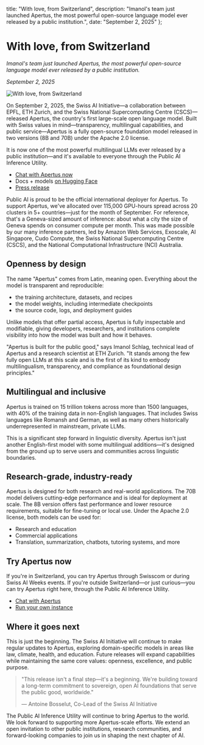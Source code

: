   title: "With love, from Switzerland",
  description: "Imanol's team just launched Apertus, the most powerful open-source language model ever released by a public institution.",
  date: "September 2, 2025"
};

# With love, from Switzerland

*Imanol's team just launched Apertus, the most powerful open-source language model ever released by a public institution.*

*September 2, 2025*

<img src="/switzerland.png" alt="With love, from Switzerland" />

On September 2, 2025, the Swiss AI Initiative—a collaboration between EPFL, ETH Zurich, and the Swiss National Supercomputing Centre (CSCS)—released Apertus, the country's first large-scale open language model. Built with Swiss values in mind—transparency, multilingual capabilities, and public service—Apertus is a fully open-source foundation model released in two versions (8B and 70B) under the Apache 2.0 license.

It is now one of the most powerful multilingual LLMs ever released by a public institution—and it's available to everyone through the Public AI Inference Utility.

- [Chat with Apertus now](https://chat.publicai.co/)
- Docs + models [on Hugging Face](https://huggingface.co/swiss-ai)
- [Press release](https://docs.google.com/document/d/e/2PACX-1vTgz5MtSPUSZ8lFavarM0Mti42KdOiYH5WynlD1uLO0eDM2LGaGtn2ST-UuE4B-s3sdv1ghEIiWm90t/pub)

Public AI is proud to be the official international deployer for Apertus. To support Apertus, we've allocated over 115,000 GPU-hours spread across 20 clusters in 5+ countries—just for the month of September. For reference, that's a Geneva-sized amount of inference: about what a city the size of Geneva spends on consumer compute per month. This was made possible by our many inference partners, led by Amazon Web Services, Exoscale, AI Singapore, Cudo Compute, the Swiss National Supercomputing Centre (CSCS), and the National Computational Infrastructure (NCI) Australia.

## Openness by design

The name "Apertus" comes from Latin, meaning open. Everything about the model is transparent and reproducible:

- the training architecture, datasets, and recipes
- the model weights, including intermediate checkpoints
- the source code, logs, and deployment guides

Unlike models that offer partial access, Apertus is fully inspectable and modifiable, giving developers, researchers, and institutions complete visibility into how the model was built and how it behaves.

"Apertus is built for the public good," says Imanol Schlag, technical lead of Apertus and a research scientist at ETH Zurich. "It stands among the few fully open LLMs at this scale and is the first of its kind to embody multilingualism, transparency, and compliance as foundational design principles."

## Multilingual and inclusive

Apertus is trained on 15 trillion tokens across more than 1500 languages, with 40% of the training data in non-English languages. That includes Swiss languages like Romansh and German, as well as many others historically underrepresented in mainstream, private LLMs.

This is a significant step forward in linguistic diversity. Apertus isn't just another English-first model with some multilingual additions—it's designed from the ground up to serve users and communities across linguistic boundaries.

## Research-grade, industry-ready

Apertus is designed for both research and real-world applications. The 70B model delivers cutting-edge performance and is ideal for deployment at scale. The 8B version offers fast performance and lower resource requirements, suitable for fine-tuning or local use. Under the Apache 2.0 license, both models can be used for:

- Research and education
- Commercial applications
- Translation, summarization, chatbots, tutoring systems, and more

## Try Apertus now

If you're in Switzerland, you can try Apertus through Swisscom or during Swiss AI Weeks events. If you're outside Switzerland—or just curious—you can try Apertus right here, through the Public AI Inference Utility.

- [Chat with Apertus](https://chat.publicai.co/)
- [Run your own instance](https://huggingface.co/swiss-ai)

## Where it goes next

This is just the beginning. The Swiss AI Initiative will continue to make regular updates to Apertus, exploring domain-specific models in areas like law, climate, health, and education. Future releases will expand capabilities while maintaining the same core values: openness, excellence, and public purpose.

> "This release isn't a final step—it's a beginning. We're building toward a long-term commitment to sovereign, open AI foundations that serve the public good, worldwide."
> 
> — Antoine Bosselut, Co-Lead of the Swiss AI Initiative

The Public AI Inference Utility will continue to bring Apertus to the world. We look forward to supporting more Apertus-scale efforts. We extend an open invitation to other public institutions, research communities, and forward-looking companies to join us in shaping the next chapter of AI.